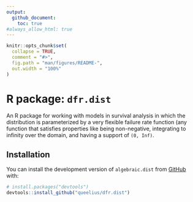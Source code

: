 ```yaml
---
output:
  github_document:
    toc: true
#always_allow_html: true
---
```


<!-- README.md is generated from README.Rmd. Please edit that file -->

```r
knitr::opts_chunk$set(
  collapse = TRUE,
  comment = "#>",
  fig.path = "man/figures/README-",
  out.width = "100%"
)
```

# R package: `dfr.dist`

<!-- badges: start -->
<!-- badges: end -->

An R package for working with models in survival analysis in which the distribution is
parameterized by a very flexible failure rate function (any function that satisfies properties like
being non-negative, integrating to infinity over the domain, and having a support of `(0, Inf)`.

## Installation

You can install the development version of `algebraic.dist` from [GitHub](https://github.com/) with:

```r
# install.packages("devtools")
devtools::install_github("queelius/dfr.dist")
```
   
